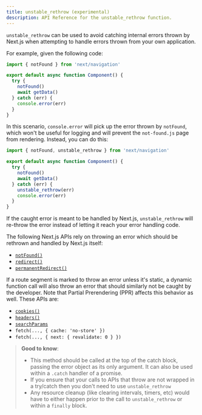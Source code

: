 ```yaml
---
title: unstable_rethrow (experimental)
description: API Reference for the unstable_rethrow function.
---
```


`unstable_rethrow` can be used to avoid catching internal errors thrown by Next.js when attempting to handle errors thrown from your own application.

For example, given the following code:

```jsx
import { notFound } from 'next/navigation'

export default async function Component() {
  try {
    notFound()
    await getData()
  } catch (err) {
    console.error(err)
  }
}
```

In this scenario, `console.error` will pick up the error thrown by `notFound`, which won't be useful for logging and will prevent
the `not-found.js` page from rendering. Instead, you can do this:

```jsx
import { notFound, unstable_rethrow } from 'next/navigation'

export default async function Component() {
  try {
    notFound()
    await getData()
  } catch (err) {
    unstable_rethrow(err)
    console.error(err)
  }
}
```

If the caught error is meant to be handled by Next.js, `unstable_rethrow` will re-throw the error instead of letting it reach your
error handling code.

The following Next.js APIs rely on throwing an error which should be rethrown and handled by Next.js itself:

- [`notFound()`](/docs/app/api-reference/functions/not-found)
- [`redirect()`](/docs/app/building-your-application/routing/redirecting#redirect-function)
- [`permanentRedirect()`](/docs/app/building-your-application/routing/redirecting#permanentredirect-function)

If a route segment is marked to throw an error unless it's static, a dynamic function call will also throw an error that should similarly not be caught by the developer. Note that Partial Prerendering (PPR) affects this behavior as well. These APIs are:

- [`cookies()`](/docs/app/api-reference/functions/cookies)
- [`headers()`](/docs/app/api-reference/functions/headers)
- [`searchParams`](/docs/app/api-reference/file-conventions/page#searchparams-optional)
- `fetch(..., { cache: 'no-store' })`
- `fetch(..., { next: { revalidate: 0 } })`

> **Good to know**:
>
> - This method should be called at the top of the catch block, passing the error object as its only argument. It can also be used within a `.catch` handler of a promise.
> - If you ensure that your calls to APIs that throw are not wrapped in a try/catch then you don't need to use `unstable_rethrow`
> - Any resource cleanup (like clearing intervals, timers, etc) would have to either happen prior to the call to `unstable_rethrow` or within a `finally` block.
